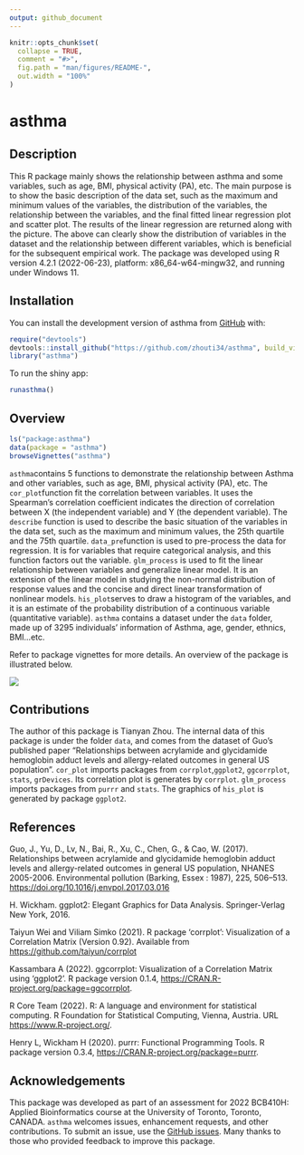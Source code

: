 ```yaml
---
output: github_document
---
```


<!-- README.md is generated from README.Rmd. Please edit that file -->

```r
knitr::opts_chunk$set(
  collapse = TRUE,
  comment = "#>",
  fig.path = "man/figures/README-",
  out.width = "100%"
)
```

# asthma

<!-- badges: start -->
<!-- badges: end -->

## Description
This R package mainly shows the relationship between asthma and some variables, such as age, BMI, physical activity (PA), etc. The main purpose is to show the basic description of the data set, such as the maximum and minimum values of the variables, the distribution of the variables, the relationship between the variables, and the final fitted linear regression plot and scatter plot. The results of the linear regression are returned along with the picture. The above can clearly show the distribution of variables in the dataset and the relationship between different variables, which is beneficial for the subsequent empirical work.
The package was developed using R version 4.2.1 (2022-06-23), platform: x86_64-w64-mingw32, and running under Windows 11. 


## Installation

You can install the development version of asthma from [GitHub](https://github.com/) with:

```r
require("devtools")
devtools::install_github("https://github.com/zhouti34/asthma", build_vignettes = TRUE)
library("asthma")
```

To run the shiny app:
```r
runasthma()
```

## Overview
```r
ls("package:asthma")
data(package = "asthma") 
browseVignettes("asthma")
```
`asthma`contains 5 functions to demonstrate the relationship between Asthma and other variables, such as age, BMI, physical activity (PA), etc. The `cor_plot`function fit the correlation between variables. It uses the Spearman's correlation coefficient indicates the direction of correlation between X (the independent variable) and Y (the dependent variable). The `describe` function is used to describe the basic situation of the variables in the data set, such as the maximum and minimum values, the 25th quartile and the 75th quartile. `data_pre`function is used to pre-process the data for regression. It is for variables that require categorical analysis, and this function factors out the variable. `glm_process` is used to fit the linear relationship between variables and generalize linear model. It is an extension of the linear model in studying the non-normal distribution of response values and the concise and direct linear transformation of nonlinear models. `his_plot`serves to draw a histogram of the variables, and it is an estimate of the probability distribution of a continuous variable (quantitative variable). `asthma` contains a dataset under the `data` folder, made up of 3295 individuals' information of Asthma, age, gender, ethnics, BMI...etc.   

Refer to package vignettes for more details. An overview of the package is illustrated below.

![](./inst/extdata/readme.png)



## Contributions
The author of this package is Tianyan Zhou. The internal data of this package is under the folder `data`, and comes from the dataset of Guo's published paper "Relationships between acrylamide and glycidamide hemoglobin adduct levels and allergy-related outcomes in general US population". `cor_plot` imports packages from `corrplot`,`ggplot2`, `ggcorrplot`, `stats`, `grDevices`. Its correlation plot is generates by `corrplot`.  `glm_process` imports packages from `purrr` and `stats`. The graphics of `his_plot` is generated by package `ggplot2`.

## References
Guo, J., Yu, D., Lv, N., Bai, R., Xu, C., Chen, G., & Cao, W. (2017). Relationships between acrylamide and glycidamide hemoglobin adduct levels and allergy-related outcomes in general US population, NHANES 2005-2006. Environmental pollution (Barking, Essex : 1987), 225, 506–513. <https://doi.org/10.1016/j.envpol.2017.03.016>

H. Wickham. ggplot2: Elegant Graphics for Data Analysis. Springer-Verlag New York, 2016.

Taiyun Wei and Viliam Simko (2021). R package 'corrplot': Visualization of a Correlation Matrix (Version 0.92). Available from <https://github.com/taiyun/corrplot>

Kassambara A (2022). ggcorrplot: Visualization of a Correlation Matrix using 'ggplot2'. R package version 0.1.4, <https://CRAN.R-project.org/package=ggcorrplot>.

R Core Team (2022). R: A language and environment for statistical computing. R Foundation for Statistical Computing, Vienna, Austria. URL <https://www.R-project.org/>.

Henry L, Wickham H (2020). purrr: Functional Programming Tools. R package version 0.3.4, <https://CRAN.R-project.org/package=purrr>.




## Acknowledgements
This package was developed as part of an assessment for 2022 BCB410H: Applied Bioinformatics course at the University of Toronto, Toronto, CANADA. `asthma` welcomes issues, enhancement requests, and other contributions. To submit an issue, use the [GitHub issues](https://github.com/zhouti34/asthma/issues). Many thanks to those who provided feedback to improve this package.




